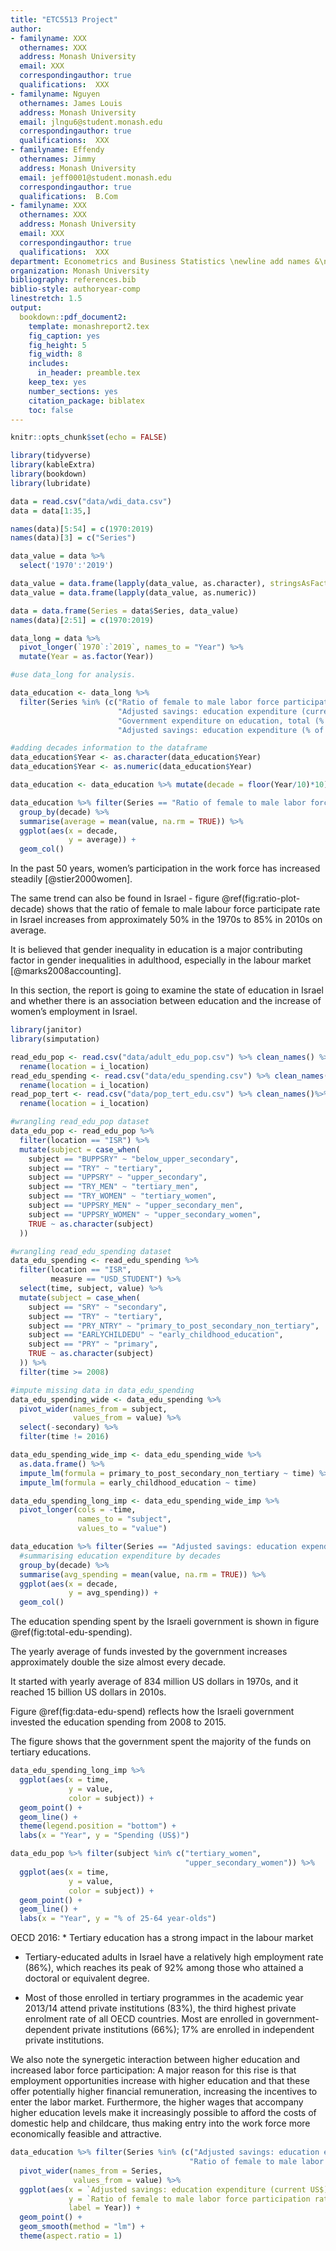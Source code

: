 ```yaml
---
title: "ETC5513 Project"
author:
- familyname: XXX
  othernames: XXX
  address: Monash University
  email: XXX
  correspondingauthor: true
  qualifications:  XXX
- familyname: Nguyen
  othernames: James Louis
  address: Monash University
  email: jlngu6@student.monash.edu
  correspondingauthor: true
  qualifications:  XXX
- familyname: Effendy
  othernames: Jimmy
  address: Monash University
  email: jeff0001@student.monash.edu
  correspondingauthor: true
  qualifications:  B.Com
- familyname: XXX
  othernames: XXX
  address: Monash University
  email: XXX
  correspondingauthor: true
  qualifications:  XXX
department: Econometrics and Business Statistics \newline add names &\newline add names
organization: Monash University
bibliography: references.bib
biblio-style: authoryear-comp
linestretch: 1.5
output:
  bookdown::pdf_document2:
    template: monashreport2.tex
    fig_caption: yes
    fig_height: 5
    fig_width: 8
    includes:
      in_header: preamble.tex
    keep_tex: yes
    number_sections: yes
    citation_package: biblatex
    toc: false
---
```


```r
knitr::opts_chunk$set(echo = FALSE)
```

```r
library(tidyverse)
library(kableExtra)
library(bookdown)
library(lubridate)
```


```r
data = read.csv("data/wdi_data.csv")
data = data[1:35,]

names(data)[5:54] = c(1970:2019)
names(data)[3] = c("Series")

data_value = data %>%
  select('1970':'2019')

data_value = data.frame(lapply(data_value, as.character), stringsAsFactors =FALSE)
data_value = data.frame(lapply(data_value, as.numeric))

data = data.frame(Series = data$Series, data_value)
names(data)[2:51] = c(1970:2019)

data_long = data %>%
  pivot_longer(`1970`:`2019`, names_to = "Year") %>%
  mutate(Year = as.factor(Year))

#use data_long for analysis.
```


\section*{Introduction}

\section*{Motivation}

\section*{}

\section*{}

\section*{Education}

```r
data_education <- data_long %>% 
  filter(Series %in% (c("Ratio of female to male labor force participation rate (%) (national estimate)",
                        "Adjusted savings: education expenditure (current US$)",
                        "Government expenditure on education, total (% of GDP)",
                        "Adjusted savings: education expenditure (% of GNI)")))

#adding decades information to the dataframe
data_education$Year <- as.character(data_education$Year)
data_education$Year <- as.numeric(data_education$Year)

data_education <- data_education %>% mutate(decade = floor(Year/10)*10)

```

```r

data_education %>% filter(Series == "Ratio of female to male labor force participation rate (%) (national estimate)") %>%
  group_by(decade) %>% 
  summarise(average = mean(value, na.rm = TRUE)) %>% 
  ggplot(aes(x = decade,
             y = average)) +
  geom_col()
```

In the past 50 years, women's participation in the work force has increased steadily [@stier2000women].

The same trend can also be found in Israel - figure \@ref(fig:ratio-plot-decade) shows that the ratio of female to male labour force participate rate in Israel increases from approximately 50% in the 1970s to 85% in 2010s on average.

It is believed that gender inequality in education is a major contributing factor in gender inequalities in adulthood, especially in the labour market [@marks2008accounting].

In this section, the report is going to examine the state of education in Israel and whether there is an association between education and the increase of women's employment in Israel.

\subsection*{Education in Israel}

```r
library(janitor)
library(simputation)

read_edu_pop <- read.csv("data/adult_edu_pop.csv") %>% clean_names() %>% 
  rename(location = i_location)
read_edu_spending <- read.csv("data/edu_spending.csv") %>% clean_names()%>% 
  rename(location = i_location)
read_pop_tert <- read.csv("data/pop_tert_edu.csv") %>% clean_names()%>% 
  rename(location = i_location)

#wrangling read_edu_pop dataset
data_edu_pop <- read_edu_pop %>% 
  filter(location == "ISR") %>% 
  mutate(subject = case_when(
    subject == "BUPPSRY" ~ "below_upper_secondary",
    subject == "TRY" ~ "tertiary",
    subject == "UPPSRY" ~ "upper_secondary",
    subject == "TRY_MEN" ~ "tertiary_men",
    subject == "TRY_WOMEN" ~ "tertiary_women",
    subject == "UPPSRY_MEN" ~ "upper_secondary_men",
    subject == "UPPSRY_WOMEN" ~ "upper_secondary_women",
    TRUE ~ as.character(subject)
  ))

#wrangling read_edu_spending dataset
data_edu_spending <- read_edu_spending %>%
  filter(location == "ISR",
         measure == "USD_STUDENT") %>%
  select(time, subject, value) %>% 
  mutate(subject = case_when(
    subject == "SRY" ~ "secondary",
    subject == "TRY" ~ "tertiary",
    subject == "PRY_NTRY" ~ "primary_to_post_secondary_non_tertiary",
    subject == "EARLYCHILDEDU" ~ "early_childhood_education",
    subject == "PRY" ~ "primary",
    TRUE ~ as.character(subject)
  )) %>% 
  filter(time >= 2008)

#impute missing data in data_edu_spending
data_edu_spending_wide <- data_edu_spending %>% 
  pivot_wider(names_from = subject,
              values_from = value) %>% 
  select(-secondary) %>% 
  filter(time != 2016)

data_edu_spending_wide_imp <- data_edu_spending_wide %>% 
  as.data.frame() %>% 
  impute_lm(formula = primary_to_post_secondary_non_tertiary ~ time) %>% 
  impute_lm(formula = early_childhood_education ~ time)

data_edu_spending_long_imp <- data_edu_spending_wide_imp %>% 
  pivot_longer(cols = -time,
               names_to = "subject",
               values_to = "value")
```

```r
data_education %>% filter(Series == "Adjusted savings: education expenditure (current US$)") %>%
  #summarising education expenditure by decades
  group_by(decade) %>%
  summarise(avg_spending = mean(value, na.rm = TRUE)) %>% 
  ggplot(aes(x = decade,
             y = avg_spending)) +
  geom_col()
```

The education spending spent by the Israeli government is shown in figure \@ref(fig:total-edu-spending).

The yearly average of funds invested by the government increases approximately double the size almost every decade.

It started with yearly average of 834 million US dollars in 1970s, and it reached 15 billion US dollars in 2010s.

Figure \@ref(fig:data-edu-spend) reflects how the Israeli government invested the education spending from 2008 to 2015.

The figure shows that the government spent the majority of the funds on tertiary educations.

```r
data_edu_spending_long_imp %>% 
  ggplot(aes(x = time,
             y = value,
             color = subject)) +
  geom_point() +
  geom_line() +
  theme(legend.position = "bottom") +
  labs(x = "Year", y = "Spending (US$)")
```



```r
data_edu_pop %>% filter(subject %in% c("tertiary_women",
                                       "upper_secondary_women")) %>% 
  ggplot(aes(x = time,
             y = value,
             color = subject)) +
  geom_point() +
  geom_line() +
  labs(x = "Year", y = "% of 25-64 year-olds")
```



\subsection*{Education and Female Participation in Labour Force}

OECD 2016:
* Tertiary education has a strong impact in the labour market

* Tertiary-educated adults in Israel have a relatively high employment rate (86%), which reaches its peak of 92%
among those who attained a doctoral or equivalent degree.

* Most of those enrolled in tertiary programmes in the academic year 2013/14 attend private institutions (83%),
the third highest private enrolment rate of all OECD countries. Most are enrolled in government-dependent
private institutions (66%); 17% are enrolled in independent private institutions. 



We also note the synergetic interaction between higher education and increased labor force participation: A major reason for this rise is that employment opportunities increase with higher education and that these offer potentially higher financial remuneration, increasing the incentives to enter the labor market. Furthermore, the higher wages that accompany higher education levels make it increasingly possible to afford the costs of domestic help and childcare, thus making entry into the work force more economically feasible and attractive.

```r

data_education %>% filter(Series %in% (c("Adjusted savings: education expenditure (current US$)",
                                        "Ratio of female to male labor force participation rate (%) (national estimate)"))) %>%
  pivot_wider(names_from = Series,
              values_from = value) %>% 
  ggplot(aes(x = `Adjusted savings: education expenditure (current US$)`,
             y = `Ratio of female to male labor force participation rate (%) (national estimate)`,
             label = Year)) +
  geom_point() +
  geom_smooth(method = "lm") +
  theme(aspect.ratio = 1)

```

\section*{}

\section*{Model}

\section*{Conclusion}